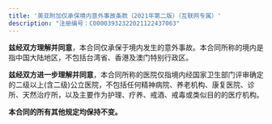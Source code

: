 ```yaml
---
title: '美亚附加仅承保境内意外事故条款（2021年第二版）（互联网专属）'
description: "注册编号：C00003932322021122437063"
---
```


**兹经双方理解并同意**，本合同仅承保于境内发生的意外事故。本合同所称的境内是指中国大陆地区，不包括台湾省、香港及澳门特别行政区。

**兹经双方进一步理解并同意**，本合同所称的医院仅指境内经国家卫生部门评审确定的二级以上(含二级)公立医院，不包括任何精神病院、养老机构、康复医院、诊所、天然治疗所，以及主要作为护理、疗养、戒酒、戒毒或类似目的的医疗机构。

**本合同的所有其他规定均保持不变。**